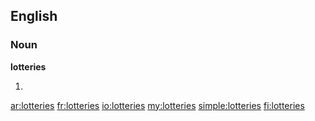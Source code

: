 ==English==

===Noun===
'''lotteries'''

# {{plural of|[[lottery]]}}

[[ar:lotteries]]
[[fr:lotteries]]
[[io:lotteries]]
[[my:lotteries]]
[[simple:lotteries]]
[[fi:lotteries]]